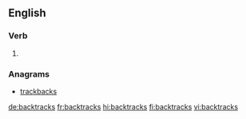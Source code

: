 ==English==

===Verb===
{{head|en|verb form}}

# {{en-third-person singular of|backtrack}}

===Anagrams===
* [[trackbacks#English|trackbacks]]

[[de:backtracks]]
[[fr:backtracks]]
[[hi:backtracks]]
[[fi:backtracks]]
[[vi:backtracks]]